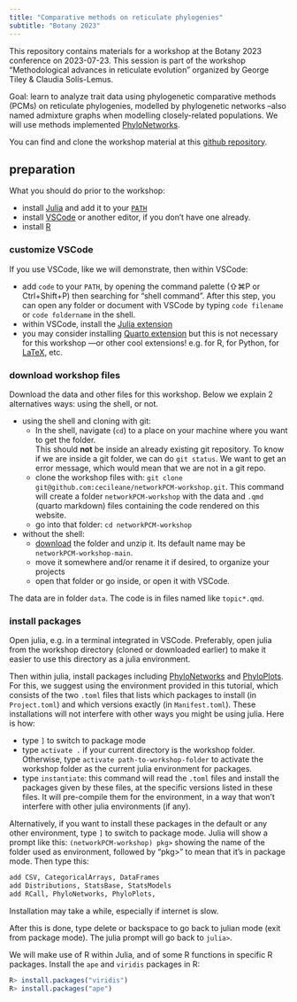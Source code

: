 ```yaml
---
title: "Comparative methods on reticulate phylogenies"
subtitle: "Botany 2023"
---
```


This repository contains materials for a workshop at the Botany 2023 conference
on 2023-07-23. This session is part of the workshop
"Methodological advances in reticulate evolution"
organized by George Tiley & Claudia Solís-Lemus.

Goal: learn to analyze trait data using phylogenetic comparative methods (PCMs)
on reticulate phylogenies, modelled by phylogenetic networks --also named
admixture graphs when modelling closely-related populations.
We will use methods implemented [PhyloNetworks](https://github.com/crsl4/PhyloNetworks.jl).

You can find and clone the workshop material at this
[github repository](https://github.com/cecileane/networkPCM-workshop).

## preparation

What you should do prior to the workshop:

- install [Julia](https://www.julialang.org/downloads/)
  and add it to your [`PATH`](https://julialang.org/downloads/platform/#optional_add_julia_to_path)
- install [VSCode](https://code.visualstudio.com/download)
  or another editor, if you don't have one already.
- install [R](https://cran.r-project.org)

### customize VSCode

If you use VSCode, like we will demonstrate, then within VSCode:

- add `code` to your `PATH`, by opening the command palette (⇧⌘P or Ctrl+Shift+P)
  then searching for "shell command".
  After this step, you can open any folder or document with VSCode by typing
  `code filename` or `code foldername` in the shell.
- within VSCode, install the
  [Julia extension](https://www.julia-vscode.org/docs/stable/setup/)
- you may consider installing
  [Quarto extension](https://marketplace.visualstudio.com/items?itemName=quarto.quarto)
  but this is not necessary for this workshop
  ---or other cool extensions! e.g. for R, for Python,
  for [LaTeX](https://github.com/James-Yu/LaTeX-Workshop/wiki/Install), etc.

### download workshop files

Download the data and other files for this workshop.
Below we explain 2 alternatives ways: using the shell, or not.

- using the shell and cloning with git:
  * In the shell, navigate (`cd`) to a place on your machine where you want to
    get the folder.  
    This should **not** be inside an already existing git repository.
    To know if we are inside a git folder, we can do `git status`.
    We want to get an error message, which would mean that we are not in a git repo.  
  * clone the workshop files with:
    `git clone git@github.com:cecileane/networkPCM-workshop.git`.
    This command will create a folder `networkPCM-workshop` with the data
    and `.qmd` (quarto markdown) files containing the code rendered on this
    website.
  * go into that folder: `cd networkPCM-workshop`
- without the shell:
  * [download](https://github.com/cecileane/networkPCM-workshop/archive/refs/heads/main.zip)
    the folder and unzip it.
    Its default name may be `networkPCM-workshop-main`.
  * move it somewhere and/or rename it if desired, to organize your projects
  * open that folder or go inside, or open it with VSCode.

The data are in folder `data`.
The code is in files named like `topic*.qmd`.

### install packages

Open julia, e.g. in a terminal integrated in VSCode. Preferably, open julia
from the workshop directory (cloned or downloaded earlier)
to make it easier to use this directory as a julia environment.

Then within julia, install packages including
[PhyloNetworks](http://crsl4.github.io/PhyloNetworks.jl/latest/man/installation/)
and
[PhyloPlots](https://cecileane.github.io/PhyloPlots.jl/stable/man/installation/#Installation).
For this, we suggest using the environment provided in this tutorial,
which consists of the two `.toml` files that lists which packages to install
(in `Project.toml`) and which versions exactly (in `Manifest.toml`).
These installations will not interfere with other ways you might be using julia.
Here is how:

- type `]` to switch to package mode
- type `activate .` if your current directory is the workshop folder.
  Otherwise, type `activate path-to-workshop-folder` to activate
  the workshop folder as the current julia environment for packages.
- type `instantiate`: this command will read the `.toml` files and install
  the packages given by these files, at the specific versions listed in these
  files. It will pre-compile them for the environment, in a way that won't
  interfere with other julia environments (if any).

Alternatively, if you want to install these packages in the default or any
other environment, type `]` to switch to package mode. Julia will show a prompt
like this: `(networkPCM-workshop) pkg>` showing the name of the folder used
as environment, followed by "pkg>" to mean that it's in package mode.
Then type this:
```julia
add CSV, CategoricalArrays, DataFrames
add Distributions, StatsBase, StatsModels
add RCall, PhyloNetworks, PhyloPlots,
```
Installation may take a while, especially if internet is slow.

After this is done, type delete or backspace to go back to julian mode
(exit from package mode). The julia prompt will go back to `julia>`.


We will make use of R within Julia, and of some R functions
in specific R packages.
Install the `ape` and `viridis` packages in R:
```r
R> install.packages("viridis")
R> install.packages("ape")
```
